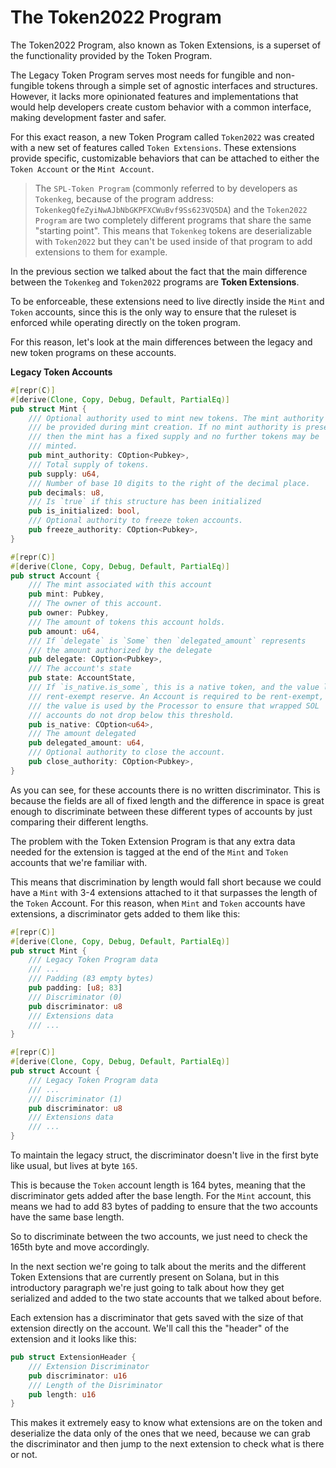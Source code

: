 
# The Token2022 Program

The Token2022 Program, also known as Token Extensions, is a superset of the functionality provided by the Token Program.

The Legacy Token Program serves most needs for fungible and non-fungible tokens through a simple set of agnostic interfaces and structures. However, it lacks more opinionated features and implementations that would help developers create custom behavior with a common interface, making development faster and safer.

For this exact reason, a new Token Program called `Token2022` was created with a new set of features called `Token Extensions`. These extensions provide specific, customizable behaviors that can be attached to either the `Token Account` or the `Mint Account`.

> The `SPL-Token Program` (commonly referred to by developers as `Tokenkeg`, because of the program address: `TokenkegQfeZyiNwAJbNbGKPFXCWuBvf9Ss623VQ5DA`) and the `Token2022 Program` are two completely different programs that share the same "starting point". This means that `Tokenkeg` tokens are deserializable with `Token2022` but they can't be used inside of that program to add extensions to them for example.

<ArticleSection name="Mint and Token Accounts" id="mint-and-token-accounts" level="h2" />

In the previous section we talked about the fact that the main difference between the `Tokenkeg` and `Token2022` programs are **Token Extensions**.

To be enforceable, these extensions need to live directly inside the `Mint` and `Token` accounts, since this is the only way to ensure that the ruleset is enforced while operating directly on the token program.

For this reason, let's look at the main differences between the legacy and new token programs on these accounts.

**Legacy Token Accounts**

```rust
#[repr(C)]
#[derive(Clone, Copy, Debug, Default, PartialEq)]
pub struct Mint {
    /// Optional authority used to mint new tokens. The mint authority may only
    /// be provided during mint creation. If no mint authority is present
    /// then the mint has a fixed supply and no further tokens may be
    /// minted.
    pub mint_authority: COption<Pubkey>,
    /// Total supply of tokens.
    pub supply: u64,
    /// Number of base 10 digits to the right of the decimal place.
    pub decimals: u8,
    /// Is `true` if this structure has been initialized
    pub is_initialized: bool,
    /// Optional authority to freeze token accounts.
    pub freeze_authority: COption<Pubkey>,
}

#[repr(C)]
#[derive(Clone, Copy, Debug, Default, PartialEq)]
pub struct Account {
    /// The mint associated with this account
    pub mint: Pubkey,
    /// The owner of this account.
    pub owner: Pubkey,
    /// The amount of tokens this account holds.
    pub amount: u64,
    /// If `delegate` is `Some` then `delegated_amount` represents
    /// the amount authorized by the delegate
    pub delegate: COption<Pubkey>,
    /// The account's state
    pub state: AccountState,
    /// If `is_native.is_some`, this is a native token, and the value logs the
    /// rent-exempt reserve. An Account is required to be rent-exempt, so
    /// the value is used by the Processor to ensure that wrapped SOL
    /// accounts do not drop below this threshold.
    pub is_native: COption<u64>,
    /// The amount delegated
    pub delegated_amount: u64,
    /// Optional authority to close the account.
    pub close_authority: COption<Pubkey>,
}
```

As you can see, for these accounts there is no written discriminator. This is because the fields are all of fixed length and the difference in space is great enough to discriminate between these different types of accounts by just comparing their different lengths.

The problem with the Token Extension Program is that any extra data needed for the extension is tagged at the end of the `Mint` and `Token` accounts that we're familiar with.

This means that discrimination by length would fall short because we could have a `Mint` with 3-4 extensions attached to it that surpasses the length of the `Token` Account. For this reason, when `Mint` and `Token` accounts have extensions, a discriminator gets added to them like this:

```rust
#[repr(C)]
#[derive(Clone, Copy, Debug, Default, PartialEq)]
pub struct Mint {
    /// Legacy Token Program data
    /// ...
    /// Padding (83 empty bytes)
    pub padding: [u8; 83]
    /// Discriminator (0)
    pub discriminator: u8
    /// Extensions data
    /// ...
}

#[repr(C)]
#[derive(Clone, Copy, Debug, Default, PartialEq)]
pub struct Account {
    /// Legacy Token Program data
    /// ...
    /// Discriminator (1)
    pub discriminator: u8
    /// Extensions data
    /// ...
}
```

To maintain the legacy struct, the discriminator doesn't live in the first byte like usual, but lives at byte `165`.

This is because the `Token` account length is 164 bytes, meaning that the discriminator gets added after the base length. For the `Mint` account, this means we had to add 83 bytes of padding to ensure that the two accounts have the same base length.

So to discriminate between the two accounts, we just need to check the 165th byte and move accordingly.

<ArticleSection name="Token Extensions" id="token-extensions" level="h2" />

In the next section we're going to talk about the merits and the different Token Extensions that are currently present on Solana, but in this introductory paragraph we're just going to talk about how they get serialized and added to the two state accounts that we talked about before.

Each extension has a discriminator that gets saved with the size of that extension directly on the account. We'll call this the "header" of the extension and it looks like this:

```rust
pub struct ExtensionHeader {
    /// Extension Discriminator
    pub discriminator: u16
    /// Length of the Disriminator
    pub length: u16
}
```

This makes it extremely easy to know what extensions are on the token and deserialize the data only of the ones that we need, because we can grab the discriminator and then jump to the next extension to check what is there or not.
